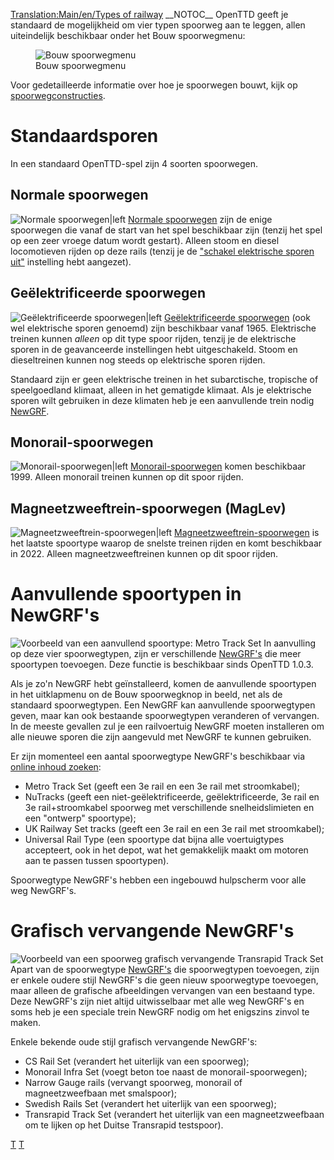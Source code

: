 [[Translation:Main/en/Types of railway]]{{en/-}}{{Template:Typen_spoorweg/Nl}}
__NOTOC__
OpenTTD geeft je standaard de mogelijkheid om vier typen spoorweg aan te leggen, allen uiteindelijk beschikbaar onder het Bouw spoorwegmenu:

[[File:en/spoorwegmenu.png|Bouw spoorwegmenu]]

Voor gedetailleerde informatie over hoe je spoorwegen bouwt, kijk op [[Main/nl/Spoorwegconstructies|spoorwegconstructies]].

=Standaardsporen=
In een standaard OpenTTD-spel zijn 4 soorten spoorwegen.

==Normale spoorwegen==

[[File:en/NRail1Piece.png|Normale spoorwegen|left]]
[[Main/nl/Spoorwegen|Normale spoorwegen]] zijn de enige spoorwegen die vanaf de start van het spel beschikbaar zijn (tenzij het spel op een zeer vroege datum wordt gestart). Alleen stoom en diesel locomotieven rijden op deze rails (tenzij je de [[Main/en/Geavanceerde instellingen/Voertuigen/Nl#Schakel elektrische sporen uit|"schakel elektrische sporen uit"]] instelling hebt aangezet).

==Geëlektrificeerde spoorwegen==

[[File:en/ERail1Piece.png|Geëlektrificeerde spoorwegen|left]]
[[Main/nl/Geëlektrificeerde spoorwegen|Geëlektrificeerde spoorwegen]] (ook wel elektrische sporen genoemd) zijn beschikbaar vanaf 1965. Elektrische treinen kunnen ''alleen'' op dit type spoor rijden, tenzij je de elektrische sporen in de geavanceerde instellingen hebt uitgeschakeld. Stoom en dieseltreinen kunnen nog steeds op elektrische sporen rijden.

Standaard zijn er geen elektrische treinen in het subarctische, tropische of speelgoedland klimaat, alleen in het gematigde klimaat. Als je elektrische sporen wilt gebruiken in deze klimaten heb je een aanvullende trein nodig [[Main/nl/NewGRF|NewGRF]].

==Monorail-spoorwegen==

[[File:en/Monorail1Piece.png|Monorail-spoorwegen|left]]
[[Main/nl/Monorail|Monorail-spoorwegen]] komen beschikbaar 1999. Alleen monorail treinen kunnen op dit spoor rijden.

==Magneetzweeftrein-spoorwegen (MagLev)==
[[File:en/Maglev1Piece.png|Magneetzweeftrein-spoorwegen|left]]
[[Main/nl/MagLev|Magneetzweeftrein-spoorwegen]] is het laatste spoortype waarop de snelste treinen rijden en komt beschikbaar in 2022. Alleen magneetzweeftreinen kunnen op dit spoor rijden.

<div style="clear:left;"></div>

=Aanvullende spoortypen in NewGRF's=
[[File:en/Metrotrackset.png|frame|right|Voorbeeld van een aanvullend spoortype: Metro Track Set]]
In aanvulling op deze vier spoorwegtypen, zijn er verschillende [[Main/nl/NewGRF|NewGRF's]] die meer spoortypen toevoegen. Deze functie is beschikbaar sinds OpenTTD 1.0.3. 

Als je zo'n NewGRF hebt geïnstalleerd, komen de aanvullende spoortypen in het uitklapmenu on de Bouw spoorwegknop in beeld, net als de standaard spoorwegtypen. Een NewGRF kan aanvullende spoorwegtypen geven, maar kan ook bestaande spoorwegtypen veranderen of vervangen. In de meeste gevallen zul je een railvoertuig NewGRF moeten installeren om alle nieuwe sporen die zijn aangevuld met NewGRF te kunnen gebruiken.

Er zijn momenteel een aantal spoorwegtype NewGRF's beschikbaar via [[Main/nl/Online content|online inhoud zoeken]]:
* Metro Track Set (geeft een 3e rail en een 3e rail met stroomkabel);
* NuTracks (geeft een niet-geëlektrificeerde, geëlektrificeerde, 3e rail en 3e rail+stroomkabel spoorweg met verschillende snelheidslimieten en een "ontwerp" spoortype);
* UK Railway Set tracks (geeft een 3e rail en een 3e rail met stroomkabel);
* Universal Rail Type (een spoortype dat bijna alle voertuigtypes accepteert, ook in het depot, wat het gemakkelijk maakt om motoren aan te passen tussen spoortypen).

Spoorwegtype NewGRF's hebben een ingebouwd hulpscherm voor alle weg NewGRF's.

=Grafisch vervangende NewGRF's=
[[File:en/Transrapidtrackset.png|frame|right|Voorbeeld van een spoorweg grafisch vervangende Transrapid Track Set]]
Apart van de spoorwegtype [[Main/nl/NewGRF|NewGRF's]] die spoorwegtypen toevoegen, zijn er enkele oudere stijl NewGRF's die geen nieuw spoorwegtype toevoegen, maar alleen de grafische afbeeldingen vervangen van een bestaand type. Deze NewGRF's zijn niet altijd uitwisselbaar met alle weg NewGRF's en soms heb je een speciale trein NewGRF nodig om het enigszins zinvol te maken.

Enkele bekende oude stijl grafisch vervangende NewGRF's:
* CS Rail Set (verandert het uiterlijk van een spoorweg);
* Monorail Infra Set (voegt beton toe naast de monorail-spoorwegen);
* Narrow Gauge rails (vervangt spoorweg, monorail of magneetzweefbaan met smalspoor);
* Swedish Rails Set (verandert het uiterlijk van een spoorweg);
* Transrapid Track Set (verandert het uiterlijk van een magneetzweefbaan om te lijken op het Duitse Transrapid testspoor).



[[Category:nl/Spoorwegen|T]]
[[Category:nl/Constructie|T]]